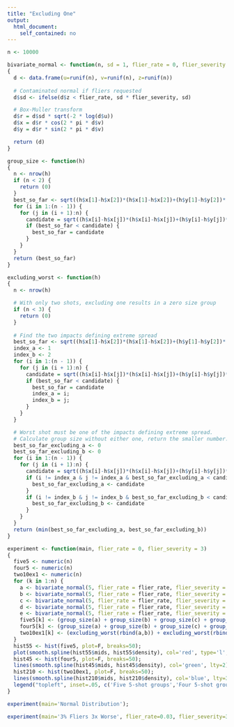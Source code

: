 ```yaml
---
title: "Excluding One"
output: 
  html_document: 
    self_contained: no
---
```


```r
n <- 10000

bivariate_normal <- function(n, sd = 1, flier_rate = 0, flier_severity = 3)
{
  d <- data.frame(u=runif(n), v=runif(n), z=runif(n))
  
  # Contaminated normal if fliers requested
  d$sd <- ifelse(d$z < flier_rate, sd * flier_severity, sd)

  # Box-Muller transform
  d$r = d$sd * sqrt(-2 * log(d$u))
  d$x = d$r * cos(2 * pi * d$v)
  d$y = d$r * sin(2 * pi * d$v)

  return (d)
}

group_size <- function(h)
{
  n <- nrow(h) 
  if (n < 2) {
    return (0)
  }
  best_so_far <- sqrt((h$x[1]-h$x[2])*(h$x[1]-h$x[2])+(h$y[1]-h$y[2])*(h$y[1]-h$y[2]))
  for (i in 1:(n - 1)) {
    for (j in (i + 1):n) {
      candidate = sqrt((h$x[i]-h$x[j])*(h$x[i]-h$x[j])+(h$y[i]-h$y[j])*(h$y[i]-h$y[j]))
      if (best_so_far < candidate) {
        best_so_far = candidate
      }
    }
  }
  return (best_so_far)
}

excluding_worst <- function(h)
{
  n <- nrow(h) 

  # With only two shots, excluding one results in a zero size group
  if (n < 3) {
    return (0)
  }
      
  # Find the two impacts defining extreme spread
  best_so_far <- sqrt((h$x[1]-h$x[2])*(h$x[1]-h$x[2])+(h$y[1]-h$y[2])*(h$y[1]-h$y[2]))
  index_a <- 1
  index_b <- 2
  for (i in 1:(n - 1)) {
    for (j in (i + 1):n) {
      candidate = sqrt((h$x[i]-h$x[j])*(h$x[i]-h$x[j])+(h$y[i]-h$y[j])*(h$y[i]-h$y[j]))
      if (best_so_far < candidate) {
        best_so_far = candidate
        index_a = i;
        index_b = j;
      }
    }
  }

  # Worst shot must be one of the impacts defining extreme spread.
  # Calculate group size without either one, return the smaller number.
  best_so_far_excluding_a <- 0
  best_so_far_excluding_b <- 0
  for (i in 1:(n - 1)) {
    for (j in (i + 1):n) {
      candidate = sqrt((h$x[i]-h$x[j])*(h$x[i]-h$x[j])+(h$y[i]-h$y[j])*(h$y[i]-h$y[j]))
      if (i != index_a & j != index_a & best_so_far_excluding_a < candidate) {
        best_so_far_excluding_a <- candidate
      }
      if (i != index_b & j != index_b & best_so_far_excluding_b < candidate) {
        best_so_far_excluding_b <- candidate
      }
    }
  }
  return (min(best_so_far_excluding_a, best_so_far_excluding_b))
}

experiment <- function(main, flier_rate = 0, flier_severity = 3)
{
  five5 <- numeric(n)
  four5 <- numeric(n)
  two10ex1 <- numeric(n)
  for (k in 1:n) {
    a <- bivariate_normal(5, flier_rate = flier_rate, flier_severity = flier_severity)
    b <- bivariate_normal(5, flier_rate = flier_rate, flier_severity = flier_severity)
    c <- bivariate_normal(5, flier_rate = flier_rate, flier_severity = flier_severity)
    d <- bivariate_normal(5, flier_rate = flier_rate, flier_severity = flier_severity)
    e <- bivariate_normal(5, flier_rate = flier_rate, flier_severity = flier_severity)
    five5[k] <- (group_size(a) + group_size(b) + group_size(c) + group_size(d) + group_size(e)) / 5
    four5[k] <- (group_size(a) + group_size(b) + group_size(c) + group_size(d)) / 4
    two10ex1[k] <- (excluding_worst(rbind(a,b)) + excluding_worst(rbind(c,d))) / 2 
  }
  hist55 <- hist(five5, plot=F, breaks=50);
  plot(smooth.spline(hist55$mids, hist55$density), col='red', type='l', xlab='Average group size', ylab='PDF', xlim=c(0,5), ylim=c(0,1.2), main=main);
  hist45 <- hist(four5, plot=F, breaks=50);
  lines(smooth.spline(hist45$mids, hist45$density), col='green', lty=2);
  hist210 <- hist(two10ex1, plot=F, breaks=50);
  lines(smooth.spline(hist210$mids, hist210$density), col='blue', lty=3);
  legend("topleft", inset=.05, c('Five 5-shot groups','Four 5-shot groups', 'Two 10-shot groups\nexcl. worst shot in each'), lwd=2, lty=c(1,2,3), col=c('red','green','blue'), bty='n');
}
```

```r
experiment(main='Normal Distribution');
```

```r
experiment(main='3% Fliers 3x Worse', flier_rate=0.03, flier_severity=3);
```

